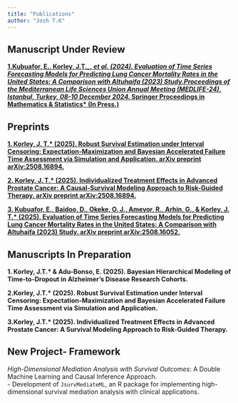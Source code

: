 ```yaml
---
title: "Publications"
author: "Josh T.K"
---
```


## Manuscript Under Review

**[1.Kubuafor, E., Korley, J.T*._, et al. (2024). Evaluation of Time Series Forecasting Models for Predicting Lung Cancer Mortality Rates in the United States: A Comparison with Altuhaifa (2023) Study.Proceedings of the Mediterranean Life Sciences Union Annual Meeting (MEDLIFE-24), Istanbul, Turkey, 08-10 December 2024. *Springer Proceedings in Mathematics & Statistics* (In Press.)](https://drive.google.com/file/d/1RFPNQ0ctz2Zea-7nzTEO_7yNASjlMVhE/view?usp=sharing)**

## Preprints

**[1. Korley, J. T.* (2025). Robust Survival Estimation under Interval Censoring: Expectation-Maximization and Bayesian Accelerated Failure Time Assessment via Simulation and Application. arXiv preprint arXiv:2508.16894.](https://arxiv.org/abs/2509.02634)**

**[2. Korley, J. T.* (2025). Individualized Treatment Effects in Advanced Prostate Cancer: A Causal-Survival Modeling Approach to Risk-Guided Therapy. arXiv preprint arXiv:2508.16894.](https://arxiv.org/abs/2508.16894)**

**[3. Kubuafor, E., Baidoo, D., Okeke, O. J., Amevor, R., Arhin, G., & Korley, J. T.* (2025). Evaluation of Time Series Forecasting Models for Predicting Lung Cancer Mortality Rates in the United States: A Comparison with Altuhaifa (2023) Study. arXiv preprint arXiv:2508.16052.](https://arxiv.org/abs/2508.16052)**

## Manuscripts In Preparation

**1.  Korley, J.T.* \& Adu-Bonso, E. (2025). Bayesian Hierarchical Modeling of Time-to-Dropout in Alzheimer’s Disease Research Cohorts.**

**2.Korley, J.T.* (2025). Robust Survival Estimation under Interval Censoring: Expectation-Maximization and Bayesian Accelerated Failure Time Assessment via Simulation and Application.**

**3.Korley, J.T.* (2025). Individualized Treatment Effects in Advanced Prostate Cancer: A Survival Modeling Approach to Risk-Guided Therapy.**


## New Project- Framework
*High-Dimensional Mediation Analysis with Survival Outcomes*: A Double Machine Learning and Causal Inference Approach.  
    - Development of `JsurvMediateML`, an R package for implementing high-dimensional survival mediation analysis with clinical applications.

